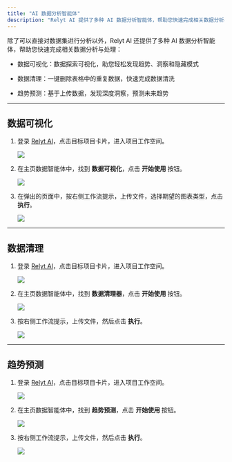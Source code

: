 ```yaml
---
title: "AI 数据分析智能体"
description: "Relyt AI 提供了多种 AI 数据分析智能体，帮助您快速完成相关数据分析与处理"
---
```


除了可以直接对数据集进行分析以外，Relyt AI 还提供了多种 AI 数据分析智能体，帮助您快速完成相关数据分析与处理：

- 数据可视化：数据探索可视化，助您轻松发现趋势、洞察和隐藏模式

- 数据清理：一键删除表格中的重复数据，快速完成数据清洗

- 趋势预测：基于上传数据，发现深度洞察，预测未来趋势


---

## 数据可视化

1. 登录 [Relyt AI](https://app.ai.relyt.cn)，点击目标项目卡片，进入项目工作空间。

    <Frame>
     <img src="/user/img/enter-project.png" style={{ borderRadius: '0.5rem' }} />
    </Frame>

2. 在主页数据智能体中，找到 **数据可视化**，点击 **开始使用** 按钮。

    <Frame>
     <img src="/user/img/data-visualization.png" style={{ borderRadius: '0.5rem' }} />
    </Frame>

3. 在弹出的页面中，按右侧工作流提示，上传文件，选择期望的图表类型，点击 **执行**。
    
    <Frame>
     <img src="/user/img/run-visualization.png" style={{ borderRadius: '0.5rem' }} />
    </Frame>

---

## 数据清理

1. 登录 [Relyt AI](https://app.ai.relyt.cn)，点击目标项目卡片，进入项目工作空间。

    <Frame>
     <img src="/user/img/enter-project.png" style={{ borderRadius: '0.5rem' }} />
    </Frame>

2. 在主页数据智能体中，找到 **数据清理器**，点击 **开始使用** 按钮。

    <Frame>
     <img src="/user/img/data-cleaner.png" style={{ borderRadius: '0.5rem' }} />
    </Frame>



3. 按右侧工作流提示，上传文件，然后点击 **执行**。

    <Frame>
     <img src="/user/img/run-cleaning.png" style={{ borderRadius: '0.5rem' }} />
    </Frame>



---

## 趋势预测

1. 登录 [Relyt AI](https://app.ai.relyt.cn)，点击目标项目卡片，进入项目工作空间。

    <Frame>
     <img src="/user/img/enter-project.png" style={{ borderRadius: '0.5rem' }} />
    </Frame>


2. 在主页数据智能体中，找到 **趋势预测**，点击 **开始使用** 按钮。

    <Frame>
     <img src="/user/img/trend-forecasting.png" style={{ borderRadius: '0.5rem' }} />
    </Frame>

3. 按右侧工作流提示，上传文件，然后点击 **执行**。

    <Frame>
     <img src="/user/img/run-forecasting.png" style={{ borderRadius: '0.5rem' }} />
    </Frame>
